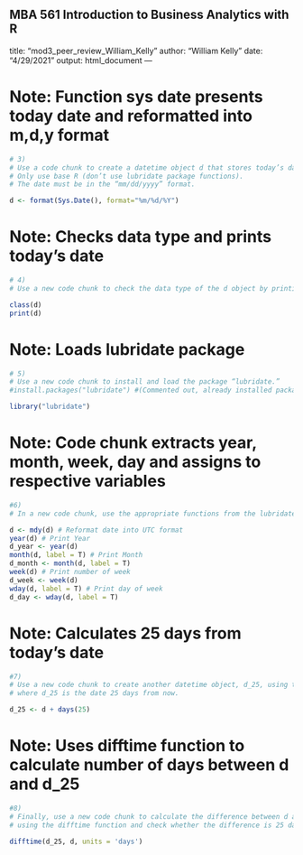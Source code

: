 MBA 561 Introduction to Business Analytics with R
---
title: "mod3_peer_review_William_Kelly"
author: "William Kelly"
date: "4/29/2021"
output: html_document
---

# Note: Function sys date presents today date and reformatted into m,d,y format
```r
# 3)
# Use a code chunk to create a datetime object d that stores today’s date. 
# Only use base R (don’t use lubridate package functions). 
# The date must be in the “mm/dd/yyyy” format.

d <- format(Sys.Date(), format="%m/%d/%Y")

```
# Note: Checks data type and prints today's date
```r
# 4)
# Use a new code chunk to check the data type of the d object by printing it.

class(d)
print(d)
```
# Note: Loads lubridate package
```r
# 5)
# Use a new code chunk to install and load the package “lubridate.”
#install.packages("lubridate") #(Commented out, already installed package)

library("lubridate")
```
# Note: Code chunk extracts year, month, week, day and assigns to respective variables
```r
#6)
# In a new code chunk, use the appropriate functions from the lubridate package to extract the year, month, week and day from the object d created above and save them as d_year, d_month, d_week, and d_day respectively.

d <- mdy(d) # Reformat date into UTC format
year(d) # Print Year
d_year <- year(d)
month(d, label = T) # Print Month
d_month <- month(d, label = T)
week(d) # Print number of week
d_week <- week(d)
wday(d, label = T) # Print day of week 
d_day <- wday(d, label = T)
```
# Note: Calculates 25 days from today's date
```r
#7)
# Use a new code chunk to create another datetime object, d_25, using the object d, 
# where d_25 is the date 25 days from now.

d_25 <- d + days(25) 

```
# Note: Uses difftime function to calculate number of days between d and d_25 
```r
#8)
# Finally, use a new code chunk to calculate the difference between d and d_25 
# using the difftime function and check whether the difference is 25 days.

difftime(d_25, d, units = 'days') 

```




